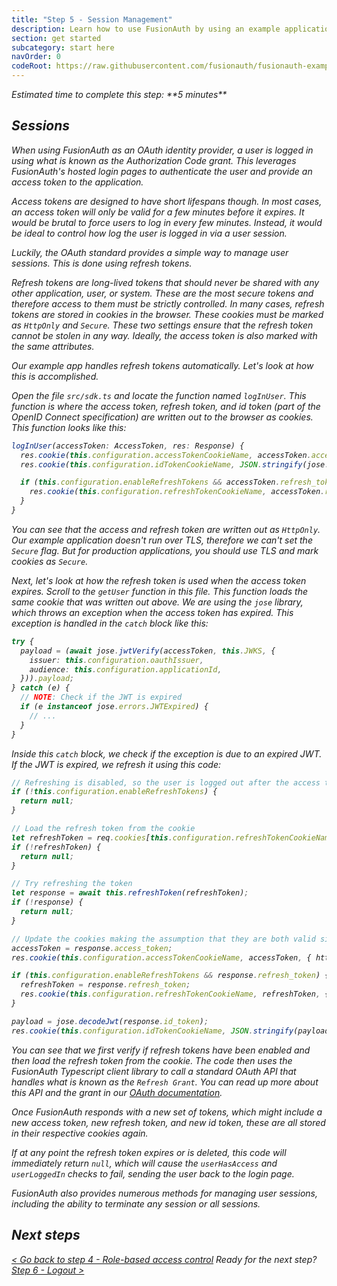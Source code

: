 ```yaml
---
title: "Step 5 - Session Management"
description: Learn how to use FusionAuth by using an example application that uses refresh tokens for session management.
section: get started
subcategory: start here
navOrder: 0
codeRoot: https://raw.githubusercontent.com/fusionauth/fusionauth-example-get-started/main
---
```


<div className="border border-green-700 px-3 rounded-md">
  <i className="fa-duotone fa-stopwatch fa-2x mr-2 text-green-700 align-middle"/> Estimated time to complete this step: **5 minutes**
</div>

## Sessions

When using FusionAuth as an OAuth identity provider, a user is logged in using what is known as the Authorization Code grant. This leverages FusionAuth's hosted login pages to authenticate the user and provide an access token to the application.

Access tokens are designed to have short lifespans though. In most cases, an access token will only be valid for a few minutes before it expires. It would be brutal to force users to log in every few minutes. Instead, it would be ideal to control how log the user is logged in via a user session.

Luckily, the OAuth standard provides a simple way to manage user sessions. This is done using refresh tokens.

Refresh tokens are long-lived tokens that should never be shared with any other application, user, or system. These are the most secure tokens and therefore access to them must be strictly controlled. In many cases, refresh tokens are stored in cookies in the browser. These cookies must be marked as `HttpOnly` and `Secure`. These two settings ensure that the refresh token cannot be stolen in any way. Ideally, the access token is also marked with the same attributes.

Our example app handles refresh tokens automatically. Let's look at how this is accomplished.

Open the file `src/sdk.ts` and locate the function named `logInUser`. This function is where the access token, refresh token, and id token (part of the OpenID Connect specification) are written out to the browser as cookies. This function looks like this:

```typescript
logInUser(accessToken: AccessToken, res: Response) {
  res.cookie(this.configuration.accessTokenCookieName, accessToken.access_token, { httpOnly: true });
  res.cookie(this.configuration.idTokenCookieName, JSON.stringify(jose.decodeJwt(accessToken.id_token)), { httpOnly: false });

  if (this.configuration.enableRefreshTokens && accessToken.refresh_token) {
    res.cookie(this.configuration.refreshTokenCookieName, accessToken.refresh_token, { httpOnly: true });
  }
}
```

You can see that the access and refresh token are written out as `HttpOnly`. Our example application doesn't run over TLS, therefore we can't set the `Secure` flag. But for production applications, you should use TLS and mark cookies as `Secure`.

Next, let's look at how the refresh token is used when the access token expires. Scroll to the `getUser` function in this file. This function loads the same cookie that was written out above. We are using the `jose` library, which throws an exception when the access token has expired. This exception is handled in the `catch` block like this:

```typescript
try {
  payload = (await jose.jwtVerify(accessToken, this.JWKS, {
    issuer: this.configuration.oauthIssuer,
    audience: this.configuration.applicationId,
  })).payload;
} catch (e) {
  // NOTE: Check if the JWT is expired
  if (e instanceof jose.errors.JWTExpired) {
    // ...
  }
}
```

Inside this `catch` block, we check if the exception is due to an expired JWT. If the JWT is expired, we refresh it using this code:

```typescript
// Refreshing is disabled, so the user is logged out after the access token expires
if (!this.configuration.enableRefreshTokens) {
  return null;
}

// Load the refresh token from the cookie
let refreshToken = req.cookies[this.configuration.refreshTokenCookieName];
if (!refreshToken) {
  return null;
}

// Try refreshing the token
let response = await this.refreshToken(refreshToken);
if (!response) {
  return null;
}

// Update the cookies making the assumption that they are both valid since we just got them from FusionAuth
accessToken = response.access_token;
res.cookie(this.configuration.accessTokenCookieName, accessToken, { httpOnly: true });

if (this.configuration.enableRefreshTokens && response.refresh_token) {
  refreshToken = response.refresh_token;
  res.cookie(this.configuration.refreshTokenCookieName, refreshToken, { httpOnly: true });
}

payload = jose.decodeJwt(response.id_token);
res.cookie(this.configuration.idTokenCookieName, JSON.stringify(payload), { httpOnly: false });
```

You can see that we first verify if refresh tokens have been enabled and then load the refresh token from the cookie. The code then uses the FusionAuth Typescript client library to call a standard OAuth API that handles what is known as the `Refresh Grant`. You can read up more about this API and the grant in our [OAuth documentation](/docs/lifecycle/authenticate-users/oauth/).

Once FusionAuth responds with a new set of tokens, which might include a new access token, new refresh token, and new id token, these are all stored in their respective cookies again.

If at any point the refresh token expires or is deleted, this code will immediately return `null`, which will cause the `userHasAccess` and `userLoggedIn` checks to fail, sending the user back to the login page.

FusionAuth also provides numerous methods for managing user sessions, including the ability to terminate any session or all sessions.

## Next steps

[\< Go back to step 4 - Role-based access control](step-4) <span class="inline-block mx-6 font-bold">Ready for the next step?</span> [Step 6 - Logout \>](step-6)


